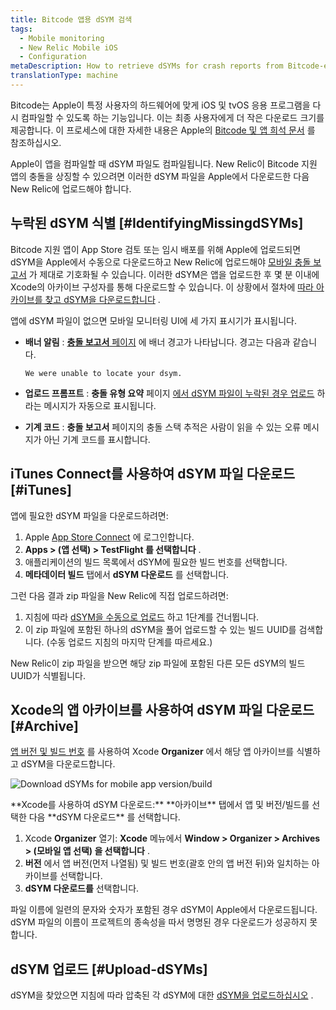 ```yaml
---
title: Bitcode 앱용 dSYM 검색
tags:
  - Mobile monitoring
  - New Relic Mobile iOS
  - Configuration
metaDescription: How to retrieve dSYMs for crash reports from Bitcode-enabled iOS apps that are monitored with the New Relic agent.
translationType: machine
---
```



Bitcode는 Apple이 특정 사용자의 하드웨어에 맞게 iOS 및 tvOS 응용 프로그램을 다시 컴파일할 수 있도록 하는 기능입니다. 이는 최종 사용자에게 더 작은 다운로드 크기를 제공합니다. 이 프로세스에 대한 자세한 내용은 Apple의 [Bitcode 및 앱 희석 문서](https://developer.apple.com/library/watchos/documentation/IDEs/Conceptual/AppDistributionGuide/AppThinning/AppThinning.html) 를 참조하십시오.

Apple이 앱을 컴파일할 때 dSYM 파일도 컴파일됩니다. New Relic이 Bitcode 지원 앱의 충돌을 상징할 수 있으려면 이러한 dSYM 파일을 Apple에서 다운로드한 다음 New Relic에 업로드해야 합니다.

## 누락된 dSYM 식별 [#IdentifyingMissingdSYMs]

Bitcode 지원 앱이 App Store 검토 또는 임시 배포를 위해 Apple에 업로드되면 dSYM을 Apple에서 수동으로 다운로드하고 New Relic에 업로드해야 [모바일 충돌 보고서](/docs/mobile-monitoring/new-relic-mobile/getting-started/ios-agent-crash-reporting) 가 제대로 기호화될 수 있습니다. 이러한 dSYM은 앱을 업로드한 후 몇 분 이내에 Xcode의 아카이브 구성자를 통해 다운로드할 수 있습니다. 이 상황에서 절차에 [따라 아카이브를 찾고 dSYM을 다운로드합니다](#Archive) .

앱에 dSYM 파일이 없으면 모바일 모니터링 UI에 세 가지 표시기가 표시됩니다.

* **배너 알림** : [**충돌 보고서** 페이지](/docs/mobile-monitoring/mobile-monitoring-ui/crashes/mobile-apps-crash-report-dashboard) 에 배너 경고가 나타납니다. 경고는 다음과 같습니다.

  ```
  We were unable to locate your dsym.
  ```

* **업로드 프롬프트** : **충돌 유형 요약** 페이지 [에서 dSYM 파일이 누락된 경우 업로드](/docs/mobile-monitoring/new-relic-mobile-ios/install-configure/upload-dsyms-bitcode-apps#mobile-ui) 하라는 메시지가 자동으로 표시됩니다.

* **기계 코드** : **충돌 보고서** 페이지의 충돌 스택 추적은 사람이 읽을 수 있는 오류 메시지가 아닌 기계 코드를 표시합니다.

## iTunes Connect를 사용하여 dSYM 파일 다운로드 [#iTunes]

앱에 필요한 dSYM 파일을 다운로드하려면:

1. Apple [App Store Connect](https://appstoreconnect.apple.com/login) 에 로그인합니다.
2. **Apps > (앱 선택) > TestFlight 를 선택합니다** .
3. 애플리케이션의 빌드 목록에서 dSYM에 필요한 빌드 번호를 선택합니다.
4. **메타데이터 빌드** 탭에서 **dSYM 다운로드** 를 선택합니다.

그런 다음 결과 zip 파일을 New Relic에 직접 업로드하려면:

1. 지침에 따라 [dSYM을 수동으로 업로드](/docs/mobile-monitoring/new-relic-mobile-ios/install-configure/upload-dsyms-bitcode-apps#manual-dsym) 하고 1단계를 건너뜁니다.
2. 이 zip 파일에 포함된 하나의 dSYM을 풀어 업로드할 수 있는 빌드 UUID를 검색합니다. (수동 업로드 지침의 마지막 단계를 따르세요.)

New Relic이 zip 파일을 받으면 해당 zip 파일에 포함된 다른 모든 dSYM의 빌드 UUID가 식별됩니다.

## Xcode의 앱 아카이브를 사용하여 dSYM 파일 다운로드 [#Archive]

[앱 버전 및 빌드 번호](#identifyingAppVersion) 를 사용하여 Xcode **Organizer** 에서 해당 앱 아카이브를 식별하고 dSYM을 다운로드합니다.

<img
  title="Download dSYMs for mobile app version/build"
  alt="Download dSYMs for mobile app version/build"
  src={mobileDownloadDsymFile}
/>

<figcaption>
  **Xcode를 사용하여 dSYM 다운로드:** **아카이브** 탭에서 앱 및 버전/빌드를 선택한 다음 **dSYM 다운로드** 를 선택합니다.
</figcaption>

1. Xcode **Organizer** 열기: **Xcode** 메뉴에서 **Window > Organizer > Archives > (모바일 앱 선택) 을 선택합니다** .
2. **버전** 에서 앱 버전(먼저 나열됨) 및 빌드 번호(괄호 안의 앱 버전 뒤)와 일치하는 아카이브를 선택합니다.
3. **dSYM 다운로드를** 선택합니다.

파일 이름에 일련의 문자와 숫자가 포함된 경우 dSYM이 Apple에서 다운로드됩니다. dSYM 파일의 이름이 프로젝트의 종속성을 따서 명명된 경우 다운로드가 성공하지 못합니다.

## dSYM 업로드 [#Upload-dSYMs]

dSYM을 찾았으면 지침에 따라 압축된 각 dSYM에 대한 [dSYM을 업로드하십시오](/docs/mobile-monitoring/new-relic-mobile-ios/install-configure/upload-dsyms-bitcode-apps) .
